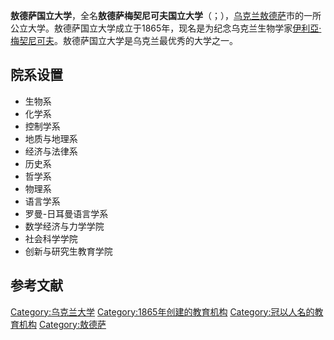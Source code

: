{{Infobox university
|name=敖德薩大學
|native_name=Одеський національний університет імені І. І. Мечникова
|image=Odessa University.png
|latin_name=
|motto=
|established={{start date and age|1865}}
|type=公立大学
|staff=1800
|rector=[[Igor_Koval|Igor Koval]]
|students=7,500
|city=[[敖德萨|敖德萨]]
|country={{UKR}}
|campus=市区
|affiliations= 
|website=[http://www.onu.edu.ua www.onu.edu.ua]
}}
'''敖德萨国立大学'''，全名'''敖德萨梅契尼可夫国立大学'''（{{lang-uk|Одеський національний університет імені І. І. Мечникова}}；{{lang-ru|Одесский национальный университет имени И. И. Мечникова}}），[[乌克兰|乌克兰]][[敖德萨|敖德萨]]市的一所公立大学。敖德萨国立大学成立于1865年，现名是为纪念乌克兰生物学家[[伊利亞·梅契尼可夫|伊利亞·梅契尼可夫]]。敖德萨国立大学是乌克兰最优秀的大学之一。

== 院系设置 ==
* 生物系
* 化学系
* 控制学系
* 地质与地理系
* 经济与法律系
* 历史系
* 哲学系
* 物理系
* 语言学系
* 罗曼-日耳曼语言学系
* 数学经济与力学学院
* 社会科学学院
* 创新与研究生教育学院

==参考文献==
{{reflist}}

{{乌克兰大学}}
{{Authority control}}
[[Category:乌克兰大学|Category:乌克兰大学]]
[[Category:1865年创建的教育机构|Category:1865年创建的教育机构]]
[[Category:冠以人名的教育机构|Category:冠以人名的教育机构]]
[[Category:敖德萨|Category:敖德萨]]